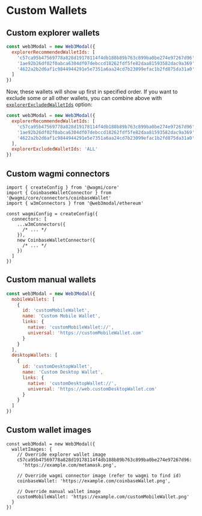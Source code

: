 
# Custom Wallets

<CustomWagmiWalletsIntroPartial />

## Custom explorer wallets

<CustomExplorerWalletsPartial />

```js
const web3Modal = new Web3Modal({
  explorerRecommendedWalletIds: [
    'c57ca95b47569778a828d19178114f4db188b89b763c899ba0be274e97267d96',
    '1ae92b26df02f0abca6304df07debccd18262fdf5fe82daa81593582dac9a369',
    '4622a2b2d6af1c9844944291e5e7351a6aa24cd7b23099efac1b2fd875da31a0'
  ]
})
```

Now, these wallets will show up first in specified order. If you want to exclude some or all other wallets, you can combine above with [`explorerExcludedWalletIds`](./options#explorerexcludedwalletids-optional) option:

```js
const web3Modal = new Web3Modal({
  explorerRecommendedWalletIds: [
    'c57ca95b47569778a828d19178114f4db188b89b763c899ba0be274e97267d96',
    '1ae92b26df02f0abca6304df07debccd18262fdf5fe82daa81593582dac9a369',
    '4622a2b2d6af1c9844944291e5e7351a6aa24cd7b23099efac1b2fd875da31a0'
  ],
  explorerExcludedWalletIds: 'ALL'
})
```

## Custom wagmi connectors

<CustomWagmiConnectorsPartial />

```tsx
import { createConfig } from '@wagmi/core'
import { CoinbaseWalletConnector } from '@wagmi/core/connectors/coinbaseWallet'
import { w3mConnectors } from '@web3modal/ethereum'

const wagmiConfig = createConfig({
  connectors: [
    ...w3mConnectors({
      /* ... */
    }),
    new CoinbaseWalletConnector({
      /* ... */
    })
  ]
})
```

## Custom manual wallets

<CustomManualWalletsPartial />

```js
const web3Modal = new Web3Modal({
  mobileWallets: [
    {
      id: 'customMobileWallet',
      name: 'Custom Mobile Wallet',
      links: {
        native: 'customMobileWallet://',
        universal: 'https://customMobileWallet.com'
      }
    }
  ],
  desktopWallets: [
    {
      id: 'customDesktopWallet',
      name: 'Custom Desktop Wallet',
      links: {
        native: 'customDesktopWallet://',
        universal: 'https://web.customDesktopWallet.com'
      }
    }
  ]
})
```

## Custom wallet images

<CustomWalletImagesPartial />

```tsx
const web3Modal = new Web3Modal({
  walletImages: {
    // Override explorer wallet image
    c57ca95b47569778a828d19178114f4db188b89b763c899ba0be274e97267d96:
      'https://example.com/metamask.png',

    // Override wagmi connector image (refer to wagmi to find id)
    coinbaseWallet: 'https://example.com/coinbaseWallet.png',

    // Override manual wallet image
    customMobileWallet: 'https://example.com/customMobileWallet.png'
  }
})
```
